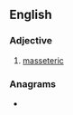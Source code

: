 ==English==

===Adjective===
{{en-adj|-}}

# {{lb|en|anatomy}} [[masseteric]]

===Anagrams===
* {{anagrams|en|reseminates}}